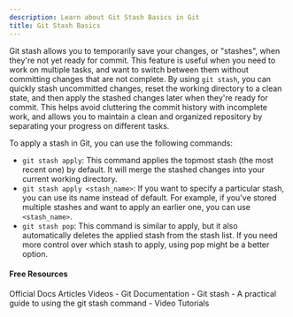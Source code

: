 ```yaml
---
description: Learn about Git Stash Basics in Git
title: Git Stash Basics
---
```


Git stash allows you to temporarily save your changes, or "stashes", when they're not yet ready for commit. This feature is useful when you need to work on multiple tasks, and want to switch between them without committing changes that are not complete. By using `git stash`, you can quickly stash uncommitted changes, reset the working directory to a clean state, and then apply the stashed changes later when they're ready for commit. This helps avoid cluttering the commit history with incomplete work, and allows you to maintain a clean and organized repository by separating your progress on different tasks.

To apply a stash in Git, you can use the following commands:

- `git stash apply`: This command applies the topmost stash (the most recent one) by default. It will merge the stashed changes into your current working directory.
- `git stash apply <stash_name>`: If you want to specify a particular stash, you can use its name instead of default. For example, if you've stored multiple stashes and want to apply an earlier one, you can use `<stash_name>`.
- `git stash pop`: This command is similar to apply, but it also automatically deletes the applied stash from the stash list. If you need more control over which stash to apply, using pop might be a better option.



#### Free Resources

<Tabs defaultValue="official">
<TabsList>
<TabsTrigger value="official">Official Docs</TabsTrigger>
<TabsTrigger value="article">Articles</TabsTrigger>
<TabsTrigger value="video">Videos</TabsTrigger>
</TabsList>

<TabsContent value="official">
- <Link href="https://git-scm.com/docs">Git Documentation</Link>
</TabsContent>
<TabsContent value="article">
- <Link href="https://www.atlassian.com/git/tutorials/saving-changes/git-stash">Git stash</Link>
- <Link href="https://opensource.com/article/21/4/git-stash">A practical guide to using the git stash command</Link>

</TabsContent>
<TabsContent value="video">
- <Link href="https://www.youtube.com/results?search_query=git+git-stash-basics+tutorial">Video Tutorials</Link>
</TabsContent>
</Tabs>